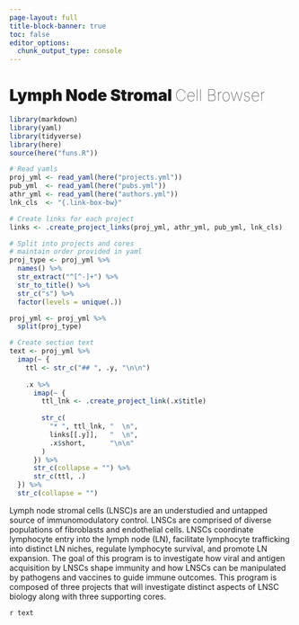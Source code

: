 ```yaml
---
page-layout: full
title-block-banner: true
toc: false
editor_options: 
  chunk_output_type: console
---
```


<h1>
  <span style="font-weight: 900;">Lymph Node Stromal </span>
  <span style="font-weight: 100;">Cell Browser</span>
</h1>

```r
library(markdown)
library(yaml)
library(tidyverse)
library(here)
source(here("funs.R"))

# Read yamls
proj_yml <- read_yaml(here("projects.yml"))
pub_yml  <- read_yaml(here("pubs.yml"))
athr_yml <- read_yaml(here("authors.yml"))
lnk_cls  <- "{.link-box-bw}"

# Create links for each project
links <- .create_project_links(proj_yml, athr_yml, pub_yml, lnk_cls)

# Split into projects and cores
# maintain order provided in yaml
proj_type <- proj_yml %>%
  names() %>%
  str_extract("^[^-]+") %>%
  str_to_title() %>%
  str_c("s") %>%
  factor(levels = unique(.))

proj_yml <- proj_yml %>%
  split(proj_type)

# Create section text
text <- proj_yml %>%
  imap(~ {
    ttl <- str_c("## ", .y, "\n\n")
    
    .x %>%
      imap(~ {
        ttl_lnk <- .create_project_link(.x$title)
      
        str_c(
          "* ", ttl_lnk, "  \n",
          links[[.y]],   "  \n",
          .x$short,      "\n\n"
        )
      }) %>%
      str_c(collapse = "") %>%
      str_c(ttl, .)
  }) %>%
  str_c(collapse = "")
```

Lymph node stromal cells (LNSC)s are an understudied and untapped source of immunomodulatory control. LNSCs are comprised of diverse populations of fibroblasts and endothelial cells. LNSCs coordinate lymphocyte entry into the lymph node (LN), facilitate lymphocyte trafficking into distinct LN niches, regulate lymphocyte survival, and promote LN expansion. The goal of this program is to investigate how viral and antigen acquisition by LNSCs shape immunity and how LNSCs can be manipulated by pathogens and vaccines to guide immune outcomes. This program is composed of three projects that will investigate distinct aspects of LNSC biology along with three supporting cores.

`r text`
